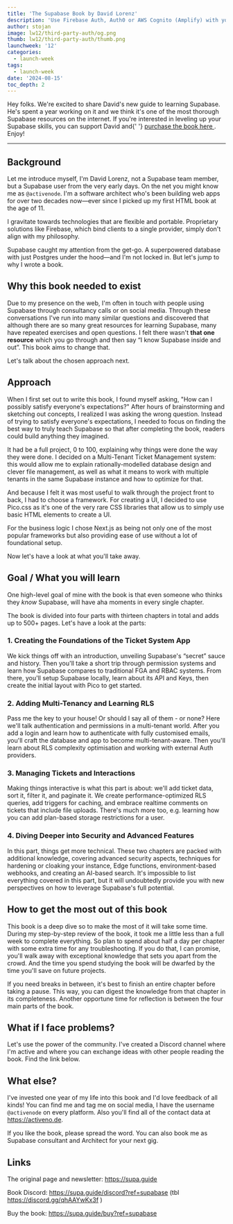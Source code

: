 ```yaml
---
title: 'The Supabase Book by David Lorenz'
description: 'Use Firebase Auth, Auth0 or AWS Cognito (Amplify) with your Supabase project, secure your users with SMS based MFA, and use send hooks.'
author: stojan
image: lw12/third-party-auth/og.png
thumb: lw12/third-party-auth/thumb.png
launchweek: '12'
categories:
  - launch-week
tags:
  - launch-week
date: '2024-08-15'
toc_depth: 2
---
```


<Quote img="paul-copplestone.jpg" caption="Paul Copplestone, CEO @ Supabase">
  Hey folks. We're excited to share David's new guide to learning Supabase. He's spent a year
  working on it and we think it's one of the most thorough Supabase resources on the internet. If
  you're interested in leveling up your Supabase skills, you can support David and{' '}
  <a href="https://supa.guide/" target="_blank">
    purchase the book here
  </a>
  . Enjoy!
</Quote>

---

## Background

Let me introduce myself, I'm David Lorenz, not a Supabase team member, but a Supabase user from the very early days. On the net you might know me as `@activenode`. I'm a software architect who's been building web apps for over two decades now—ever since I picked up my first HTML book at the age of 11.

I gravitate towards technologies that are flexible and portable. Proprietary solutions like Firebase, which bind clients to a single provider, simply don't align with my philosophy.

Supabase caught my attention from the get-go. A superpowered database with just Postgres under the hood—and I'm not locked in. But let's jump to why I wrote a book.

## Why this book needed to exist

Due to my presence on the web, I'm often in touch with people using Supabase through consultancy calls or on social media. Through these conversations I've run into many similar questions and discovered that although there are so many great resources for learning Supabase, many have repeated exercises and open questions. I felt there wasn't **that one resource** which you go through and then say “I know Supabase inside and out”. This book aims to change that.

Let's talk about the chosen approach next.

## Approach

When I first set out to write this book, I found myself asking, "How can I possibly satisfy everyone's expectations?" After hours of brainstorming and sketching out concepts, I realized I was asking the wrong question. Instead of trying to satisfy everyone's expectations, I needed to focus on finding the best way to truly teach Supabase so that after completing the book, readers could build anything they imagined.

It had be a full project, 0 to 100, explaining why things were done the way they were done. I decided on a Multi-Tenant Ticket Management system: this would allow me to explain rationally-modelled database design and clever file management, as well as what it means to work with multiple tenants in the same Supabase instance and how to optimize for that.

And because I felt it was most useful to walk through the project front to back, I had to choose a framework. For creating a UI, I decided to use Pico.css as it's one of the very rare CSS libraries that allow us to simply use basic HTML elements to create a UI.

For the business logic I chose Next.js as being not only one of the most popular frameworks but also providing ease of use without a lot of foundational setup.

Now let's have a look at what you'll take away.

## Goal / What you will learn

One high-level goal of mine with the book is that even someone who thinks they _know_ Supabase, will have aha moments in every single chapter.

The book is divided into four parts with thirteen chapters in total and adds up to 500+ pages. Let's have a look at the parts:

### 1. Creating the Foundations of the Ticket System App

We kick things off with an introduction, unveiling Supabase's “secret” sauce and history. Then you'll take a short trip through permission systems and learn how Supabase compares to traditional FGA and RBAC systems. From there, you'll setup Supabase locally, learn about its API and Keys, then create the initial layout with Pico to get started.

### 2. **Adding Multi-Tenancy and Learning RLS**

Pass me the key to your house! Or should I say all of them - or none? Here we'll talk authentication and permissions in a multi-tenant world. After you add a login and learn how to authenticate with fully customised emails, you'll craft the database and app to become multi-tenant-aware. Then you'll learn about RLS complexity optimisation and working with external Auth providers.

### 3. Managing Tickets and Interactions

Making things interactive is what this part is about: we'll add ticket data, sort it, filter it, and paginate it. We create performance-optimized RLS queries, add triggers for caching, and embrace realtime comments on tickets that include file uploads. There's much more too, e.g. learning how you can add plan-based storage restrictions for a user.

### 4. **Diving Deeper into Security and Advanced Features**

In this part, things get more technical. These two chapters are packed with additional knowledge, covering advanced security aspects, techniques for hardening or cloaking your instance, Edge functions, environment-based webhooks, and creating an AI-based search. It's impossible to list everything covered in this part, but it will undoubtedly provide you with new perspectives on how to leverage Supabase's full potential.

## How to get the most out of this book

This book is a deep dive so to make the most of it will take some time. During my step-by-step review of the book, it took me a little less than a full week to complete everything. So plan to spend about half a day per chapter with some extra time for any troubleshooting. If you do that, I can promise, you'll walk away with exceptional knowledge that sets you apart from the crowd. And the time you spend studying the book will be dwarfed by the time you'll save on future projects.

If you need breaks in between, it's best to finish an entire chapter before taking a pause. This way, you can digest the knowledge from that chapter in its completeness. Another opportune time for reflection is between the four main parts of the book.

## What if I face problems?

Let's use the power of the community. I've created a Discord channel where I'm active and where you can exchange ideas with other people reading the book. Find the link below.

## What else?

I've invested one year of my life into this book and I'd love feedback of all kinds! You can find me and tag me on social media, I have the username `@activenode` on every platform. Also you'll find all of the contact data at https://activeno.de.

If you like the book, please spread the word. You can also book me as Supabase consultant and Architect for your next gig.

## Links

The original page and newsletter: https://supa.guide

Book Discord: https://supa.guide/discord?ref=supabase (tbl https://discord.gg/qhAAYwKx3f )

Buy the book: https://supa.guide/buy?ref=supabase

